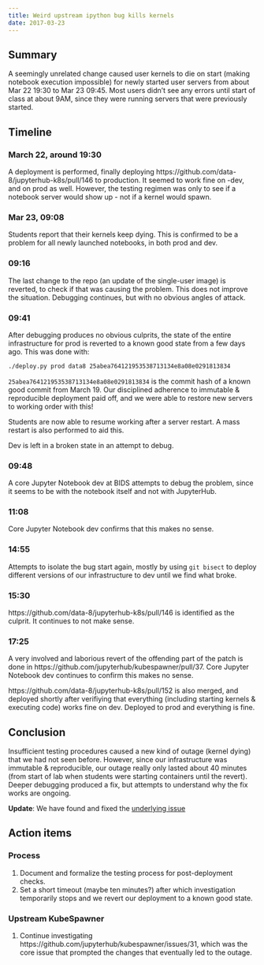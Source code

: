 ```yaml
---
title: Weird upstream ipython bug kills kernels
date: 2017-03-23 
---
```


## Summary ##

A seemingly unrelated change caused user kernels to die on start (making notebook execution impossible) for newly started user servers from about Mar 22 19:30 to Mar 23 09:45. Most users didn't see any errors until start of class at about 9AM, since they were running servers that were previously started.

## Timeline ##

### March 22, around 19:30 ###
A deployment is performed, finally deploying https://github.com/data-8/jupyterhub-k8s/pull/146 to production. It seemed to work fine on -dev, and on prod as well. However, the testing regimen was only to see if a notebook server would show up - not if a kernel would spawn.

### Mar 23, 09:08  ###
Students report that their kernels keep dying. This is confirmed to be a problem for all newly launched notebooks, in both prod and dev.

### 09:16 ###

The last change to the repo (an update of the single-user image) is reverted, to check if that was causing the problem. This does not improve the situation. Debugging continues, but with no obvious angles of attack.

### 09:41 ###
After debugging produces no obvious culprits, the state of the entire infrastructure for prod is reverted to a known good state from a few days ago. This was done with:

```bash
./deploy.py prod data8 25abea764121953538713134e8a08e0291813834
```

`25abea764121953538713134e8a08e0291813834` is the commit hash of a known good commit from March 19. Our disciplined adherence to immutable & reproducible deployment paid off, and we were able to restore new servers to working order with this!

Students are now able to resume working after a server restart. A mass restart is also performed to aid this.

Dev is left in a broken state in an attempt to debug.

### 09:48  ###
A core Jupyter Notebook dev at BIDS attempts to debug the problem, since it seems to be with the notebook itself and not with JupyterHub.

### 11:08 ###
Core Jupyter Notebook dev confirms that this makes no sense.

### 14:55  ###
Attempts to isolate the bug start again, mostly by using `git bisect` to deploy different versions of our infrastructure to dev until we find what broke.

### 15:30 ###
https://github.com/data-8/jupyterhub-k8s/pull/146 is identified as the culprit. It continues to not make sense.

### 17:25 ###
A very involved and laborious revert of the offending part of the patch is done in https://github.com/jupyterhub/kubespawner/pull/37. Core Jupyter Notebook dev continues to confirm this makes no sense.

https://github.com/data-8/jupyterhub-k8s/pull/152 is also merged, and deployed shortly after verifiying that everything (including starting kernels & executing code) works fine on dev. Deployed to prod and everything is fine.

## Conclusion ##

Insufficient testing procedures caused a new kind of outage (kernel dying) that we had not seen before. However, since our infrastructure was immutable & reproducible, our outage really only lasted about 40 minutes (from start of lab when students were starting containers until the revert). Deeper debugging produced a fix, but attempts to understand why the fix works are ongoing.

**Update**: We have found and fixed the [underlying issue](https://github.com/ipython/ipykernel/pull/233)

## Action items ##

### Process ###

1. Document and formalize the testing process for post-deployment checks.
2. Set a short timeout (maybe ten minutes?) after which investigation temporarily stops and we revert our deployment to a known good state.

### Upstream KubeSpawner ###

1. Continue investigating https://github.com/jupyterhub/kubespawner/issues/31, which was the core issue that prompted the changes that eventually led to the outage.
